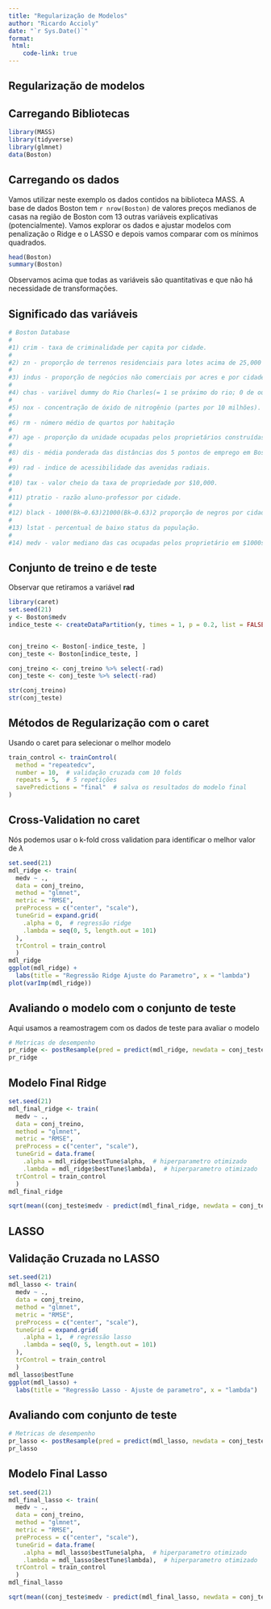 ```yaml
---
title: "Regularização de Modelos"
author: "Ricardo Accioly"
date: "`r Sys.Date()`"
format:
 html:
    code-link: true
---
```


## Regularização de modelos

## Carregando Bibliotecas

```r
library(MASS)
library(tidyverse)
library(glmnet)
data(Boston)
```

## Carregando os dados

Vamos utilizar neste exemplo os dados contidos na biblioteca MASS. A base de dados Boston tem `r nrow(Boston)` de valores preços medianos de casas na região de Boston com 13 outras variáveis explicativas (potencialmente). Vamos explorar os dados e ajustar modelos com penalização o Ridge e o LASSO e depois vamos comparar com os mínimos quadrados.

```r
head(Boston)
summary(Boston)
```

Observamos acima que todas as variáveis são quantitativas e que não há necessidade de transformações.

## Significado das variáveis

```r
# Boston Database
# 
#1) crim - taxa de criminalidade per capita por cidade.
# 
#2) zn - proporção de terrenos residenciais para lotes acima de 25,000 sq.ft.
# 
#3) indus - proporção de negócios não comerciais por acres e por cidade.
# 
#4) chas - variável dummy do Rio Charles(= 1 se próximo do rio; 0 de outra forma).
# 
#5) nox - concentração de óxido de nitrogênio (partes por 10 milhões).
# 
#6) rm - número médio de quartos por habitação
# 
#7) age - proporção da unidade ocupadas pelos proprietários construídas antes 1940.
# 
#8) dis - média ponderada das distâncias dos 5 pontos de emprego em Boston.
# 
#9) rad - indice de acessibilidade das avenidas radiais.
# 
#10) tax - valor cheio da taxa de propriedade por $10,000.
# 
#11) ptratio - razão aluno-professor por cidade.
# 
#12) black - 1000(Bk−0.63)21000(Bk−0.63)2 proporção de negros por cidade.
# 
#13) lstat - percentual de baixo status da população.
# 
#14) medv - valor mediano das cas ocupadas pelos proprietário em $1000s. (Var. Resposta)
```

## Conjunto de treino e de teste

Observar que retiramos a variável **rad**

```r
library(caret)
set.seed(21)
y <- Boston$medv
indice_teste <- createDataPartition(y, times = 1, p = 0.2, list = FALSE)


conj_treino <- Boston[-indice_teste, ]
conj_teste <- Boston[indice_teste, ]

conj_treino <- conj_treino %>% select(-rad)
conj_teste <- conj_teste %>% select(-rad)

str(conj_treino)
str(conj_teste)

```

## Métodos de Regularização com o caret

Usando o caret para selecionar o melhor modelo

```r
train_control <- trainControl(
  method = "repeatedcv",
  number = 10,  # validação cruzada com 10 folds
  repeats = 5,  # 5 repetições
  savePredictions = "final"  # salva os resultados do modelo final
)
```

## Cross-Validation no caret

Nós podemos usar o k-fold cross validation para identificar o melhor valor de $\lambda$



```r
set.seed(21)
mdl_ridge <- train(
  medv ~ .,
  data = conj_treino,
  method = "glmnet",
  metric = "RMSE",  
  preProcess = c("center", "scale"),
  tuneGrid = expand.grid(
    .alpha = 0,  # regressão ridge
    .lambda = seq(0, 5, length.out = 101)
  ),
  trControl = train_control
  )
mdl_ridge
ggplot(mdl_ridge) +
  labs(title = "Regressão Ridge Ajuste do Parametro", x = "lambda")
plot(varImp(mdl_ridge))
```

## Avaliando o modelo com o conjunto de teste

Aqui usamos a reamostragem com os dados de teste para avaliar o modelo

```r
# Metricas de desempenho
pr_ridge <- postResample(pred = predict(mdl_ridge, newdata = conj_teste), obs = conj_teste$medv)
pr_ridge
```


## Modelo Final Ridge

```r
set.seed(21)
mdl_final_ridge <- train(
  medv ~ .,
  data = conj_treino,
  method = "glmnet",
  metric = "RMSE",
  preProcess = c("center", "scale"),
  tuneGrid = data.frame(
    .alpha = mdl_ridge$bestTune$alpha,  # hiperparametro otimizado
    .lambda = mdl_ridge$bestTune$lambda),  # hiperparametro otimizado
  trControl = train_control
  )
mdl_final_ridge

sqrt(mean((conj_teste$medv - predict(mdl_final_ridge, newdata = conj_teste)) ^ 2))
```



## LASSO

## Validação Cruzada no LASSO

```r
set.seed(21)
mdl_lasso <- train(
  medv ~ .,
  data = conj_treino,
  method = "glmnet",
  metric = "RMSE",
  preProcess = c("center", "scale"),
  tuneGrid = expand.grid(
    .alpha = 1,  # regressão lasso
    .lambda = seq(0, 5, length.out = 101)
  ),
  trControl = train_control
  )
mdl_lasso$bestTune
ggplot(mdl_lasso) +
  labs(title = "Regressão Lasso - Ajuste de parametro", x = "lambda")
```

## Avaliando com conjunto de teste

```r
# Metricas de desempenho
pr_lasso <- postResample(pred = predict(mdl_lasso, newdata = conj_teste), obs = conj_teste$medv)
pr_lasso
```

## Modelo Final Lasso

```r
set.seed(21)
mdl_final_lasso <- train(
  medv ~ .,
  data = conj_treino,
  method = "glmnet",
  metric = "RMSE",
  preProcess = c("center", "scale"),
  tuneGrid = data.frame(
    .alpha = mdl_lasso$bestTune$alpha,  # hiperparametro otimizado
    .lambda = mdl_lasso$bestTune$lambda),  # hiperparametro otimizado
  trControl = train_control
  )
mdl_final_lasso

sqrt(mean((conj_teste$medv - predict(mdl_final_lasso, newdata = conj_teste)) ^ 2))
```
